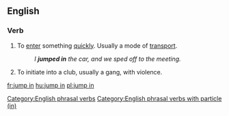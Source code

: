 ==English==

===Verb===
{{head|en|verb|head=[[jump]] [[in]]}}

# To [[enter]] something [[quickly]]. Usually a mode of [[transport]].
#: ''I '''jumped in''' the car, and we sped off to the meeting.''
# {{label|en|slang}} To initiate into a club, usually a gang, with violence.
[[Category:English phrasal verbs]]
[[Category:English phrasal verbs with particle (in)]]

[[fr:jump in]]
[[hu:jump in]]
[[pl:jump in]]